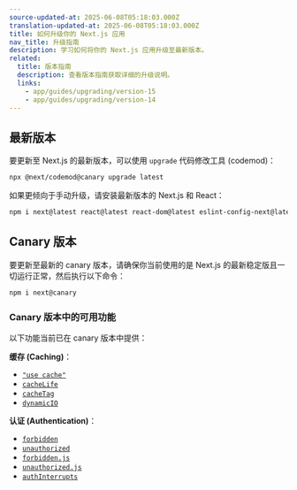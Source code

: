 ```yaml
---
source-updated-at: 2025-06-08T05:18:03.000Z
translation-updated-at: 2025-06-08T05:18:03.000Z
title: 如何升级你的 Next.js 应用
nav_title: 升级指南
description: 学习如何将你的 Next.js 应用升级至最新版本。
related:
  title: 版本指南
  description: 查看版本指南获取详细的升级说明。
  links:
    - app/guides/upgrading/version-15
    - app/guides/upgrading/version-14
---
```


## 最新版本

要更新至 Next.js 的最新版本，可以使用 `upgrade` 代码修改工具 (codemod)：

```bash filename="Terminal"
npx @next/codemod@canary upgrade latest
```

如果更倾向于手动升级，请安装最新版本的 Next.js 和 React：

```bash filename="Terminal"
npm i next@latest react@latest react-dom@latest eslint-config-next@latest
```

## Canary 版本

要更新至最新的 canary 版本，请确保你当前使用的是 Next.js 的最新稳定版且一切运行正常，然后执行以下命令：

```bash filename="Terminal"
npm i next@canary
```

### Canary 版本中的可用功能

以下功能当前已在 canary 版本中提供：

**缓存 (Caching)**：

- [`"use cache"`](/docs/app/api-reference/directives/use-cache)
- [`cacheLife`](/docs/app/api-reference/functions/cacheLife)
- [`cacheTag`](/docs/app/api-reference/functions/cacheTag)
- [`dynamicIO`](/docs/app/api-reference/config/next-config-js/dynamicIO)

**认证 (Authentication)**：

- [`forbidden`](/docs/app/api-reference/functions/forbidden)
- [`unauthorized`](/docs/app/api-reference/functions/unauthorized)
- [`forbidden.js`](/docs/app/api-reference/file-conventions/forbidden)
- [`unauthorized.js`](/docs/app/api-reference/file-conventions/unauthorized)
- [`authInterrupts`](/docs/app/api-reference/config/next-config-js/authInterrupts)
